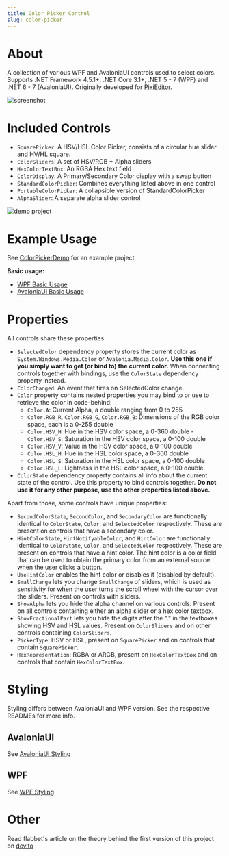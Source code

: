 ```yaml
---
title: Color Picker Control
slug: color-picker
---
```


# About

A collection of various WPF and AvaloniaUI controls used to select colors.
Supports .NET Framework 4.5.1+, .NET Core 3.1+, .NET 5 - 7 (WPF) and .NET 6 - 7 (AvaloniaUI).
Originally developed for [PixiEditor](https://github.com/PixiEditor/PixiEditor).

![screenshot](https://i.imgur.com/4ysN4Fe.png)

# Included Controls

- `SquarePicker`: A HSV/HSL Color Picker, consists of a circular hue slider and HV/HL square.
- `ColorSliders`: A set of HSV/RGB + Alpha sliders
- `HexColorTextBox`: An RGBA Hex text field
- `ColorDisplay`: A Primary/Secondary Color display with a swap button
- `StandardColorPicker`: Combines everything listed above in one control
- `PortableColorPicker`: A collapsible version of StandardColorPicker
- `AlphaSlider`: A separate alpha slider control

![demo project](https://i.imgur.com/wZkkykY.png)

# Example Usage

See [ColorPickerDemo](https://github.com/PixiEditor/ColorPicker/tree/master/ColorPickerDemo) for an example project.

**Basic usage:**

- [WPF Basic Usage](https://github.com/PixiEditor/ColorPicker/tree/master/src/ColorPicker/README.md#example-usage)
- [AvaloniaUI Basic Usage](https://github.com/PixiEditor/ColorPicker/tree/master/src/ColorPicker.AvaloniaUI/README.md#example-usage)

# Properties

All controls share these properties:

- `SelectedColor` dependency property stores the current color as `System.Windows.Media.Color` or `Avalonia.Media.Color`. **Use this one if you simply want to get (or bind to) the current color.** When connecting controls together with bindings, use the `ColorState` dependency property instead.
- `ColorChanged`: An event that fires on SelectedColor change.
- `Color` property contains nested properties you may bind to or use to retrieve the color in code-behind:
  - `Color.A`: Current Alpha, a double ranging from 0 to 255
  - `Color.RGB_R`, `Color.RGB_G`, `Color.RGB_B`: Dimensions of the RGB color space, each is a 0-255 double
  - `Color.HSV_H`: Hue in the HSV color space, a 0-360 double  - `Color.HSV_S`: Saturation in the HSV color space, a 0-100 double
  - `Color.HSV_V`: Value in the HSV color space, a 0-100 double
  - `Color.HSL_H`: Hue in the HSL color space, a 0-360 double
  - `Color.HSL_S`: Saturation in the HSL color space, a 0-100 double
  - `Color.HSL_L`: Lightness in the HSL color space, a 0-100 double
- `ColorState` dependency property contains all info about the current state of the control. Use this property to bind controls together. **Do not use it for any other purpose, use the other properties listed above.**

Apart from those, some controls have unique properties:

- `SecondColorState`, `SecondColor`, and `SecondaryColor` are functionally identical to `ColorState`, `Color`, and `SelectedColor` respectively. These are present on controls that have a secondary color.
- `HintColorState`, `HintNotifyableColor`, and `HintColor` are functionally identical to `ColorState`, `Color`, and `SelectedColor` respectively. These are present on controls that have a hint color. The hint color is a color field that can be used to obtain the primary color from an external source when the user clicks a button.
- `UseHintColor` enables the hint color or disables it (disabled by default).
- `SmallChange` lets you change `SmallChange` of sliders, which is used as sensitivity for when the user turns the scroll wheel with the cursor over the sliders. Present on controls with sliders.
- `ShowAlpha` lets you hide the alpha channel on various controls. Present on all controls containing either an alpha slider or a hex color textbox.
- `ShowFractionalPart` lets you hide the digits after the "." in the textboxes showing HSV and HSL values. Present on `ColorSliders` and on other controls containing `ColorSliders`.
- `PickerType`: HSV or HSL, present on `SquarePicker` and on controls that contain `SquarePicker`.
- `HexRepresentation`: RGBA or ARGB, present on `HexColorTextBox` and on controls that contain `HexColorTextBox`.

# Styling

Styling differs between AvaloniaUI and WPF version. See the respective READMEs for more info.

## AvaloniaUI

See [AvaloniaUI Styling](color-picker-avaloniaui)

## WPF

See [WPF Styling](color-picker-wpf)

# Other

Read flabbet's article on the theory behind the first version of this project
on [dev.to](https://dev.to/flabbet/how-does-color-pickers-work-1275)
